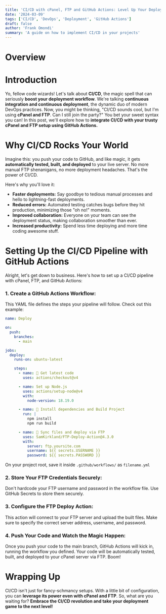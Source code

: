 ```yaml
---
title: 'CI/CD with cPanel, FTP and GitHub Actions: Level Up Your Deployment Game'
date: '2024-03-09'
tags: ['CI/CD', 'DevOps', 'Deployment', 'GitHub Actions']
draft: false
author: 'Frank Omondi'
summary: 'A guide on how to implement CI/CD in your projects'
---
```


# Overview

<TOCInline toc={props.toc} exclude="Overview" toHeading={2} />

# Introduction

Yo, fellow code wizards! Let's talk about **CI/CD**, the magic spell that can seriously **boost your deployment workflow**. We're talking **continuous integration and continuous deployment**, the dynamic duo of modern DevOps practices.
Now, you might be thinking, "CI/CD sounds cool, but I'm using **cPanel and FTP**. Can I still join the party?" You bet your sweet syntax you can! In this post, we'll explore how to **integrate CI/CD with your trusty cPanel and FTP setup using GitHub Actions.**

# Why CI/CD Rocks Your World

Imagine this: you push your code to GitHub, and like magic, it gets **automatically tested, built, and deployed** to your live server. No more manual FTP shenanigans, no more deployment headaches. That's the power of CI/CD.

Here's why you'll love it:
- **Faster deployments:** Say goodbye to tedious manual processes and hello to lightning-fast deployments.
- **Reduced errors:** Automated testing catches bugs before they hit production, minimizing those "oh no!" moments.
- **Improved collaboration:** Everyone on your team can see the deployment status, making collaboration smoother than ever.
- **Increased productivity:** Spend less time deploying and more time coding awesome stuff.

# Setting Up the CI/CD Pipeline with GitHub Actions

Alright, let's get down to business. Here's how to set up a CI/CD pipeline with cPanel, FTP, and GitHub Actions:

### 1. Create a GitHub Actions Workflow:

This YAML file defines the steps your pipeline will follow. Check out this example:
```YAML
name: Deploy

on:
  push:
    branches:
      - main

jobs:
  deploy:
    runs-on: ubuntu-latest

    steps:
      - name: 🚚 Get latest code
        uses: actions/checkout@v4

      - name: Set up Node.js
        uses: actions/setup-node@v4
        with:
          node-version: 18.19.0

      - name: 🔨 Install dependencies and Build Project
        run: |
          npm install
          npm run build

      - name: 📂 Sync files and deploy via FTP
        uses: SamKirkland/FTP-Deploy-Action@4.3.0
        with:
          server: ftp.yoursite.com
          username: ${{ secrets.USERNAME }}
          password: ${{ secrets.PASSWORD }}
```
On your project root, save it inside `.github/workflows/` as `filename.yml`
### 2. Store Your FTP Credentials Securely:

Don't hardcode your FTP username and password in the workflow file. Use GitHub Secrets to store them securely.

### 3. Configure the FTP Deploy Action:

This action will connect to your FTP server and upload the built files. Make sure to specify the correct server address, username, and password.

### 4. Push Your Code and Watch the Magic Happen:

Once you push your code to the main branch, GitHub Actions will kick in, running the workflow you defined. Your code will be automatically tested, built, and deployed to your cPanel server via FTP. Boom!

# Wrapping Up

CI/CD isn't just for fancy-schmancy setups. With a little bit of configuration, you can **leverage its power even with cPanel and FTP**. So, what are you waiting for? **Embrace the CI/CD revolution and take your deployment game to the next level!**
